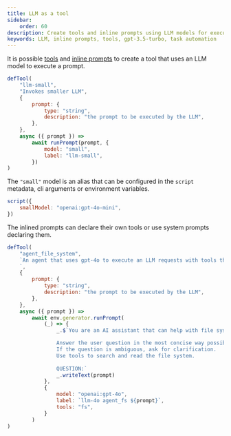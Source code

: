 ```yaml
---
title: LLM as a tool
sidebar:
    order: 60
description: Create tools and inline prompts using LLM models for executing various tasks
keywords: LLM, inline prompts, tools, gpt-3.5-turbo, task automation
---
```


It is possible [tools](/genaiscript/reference/scripts/tools)
and [inline prompts](/genaiscript/reference/scripts/inline-prompts)
to create a tool that uses an LLM model to execute a prompt.

```js "defTool" "runPrompt"
defTool(
    "llm-small",
    "Invokes smaller LLM",
    {
        prompt: {
            type: "string",
            description: "the prompt to be executed by the LLM",
        },
    },
    async ({ prompt }) =>
        await runPrompt(prompt, {
            model: "small",
            label: "llm-small",
        })
)
```

The `"small"` model is an alias that can be configured in the `script` metadata, cli arguments or environment variables.

```js "small"
script({
    smallModel: "openai:gpt-4o-mini",
})
```

The inlined prompts can declare their own tools or use system prompts declaring them.

```js 'tools: "fs"'
defTool(
    "agent_file_system",
    `An agent that uses gpt-4o to execute an LLM requests with tools that can search and read the file system.
    `,
    {
        prompt: {
            type: "string",
            description: "the prompt to be executed by the LLM",
        },
    },
    async ({ prompt }) =>
        await env.generator.runPrompt(
            (_) => {
                _.$`You are an AI assistant that can help with file system tasks.

                Answer the user question in the most concise way possible. Use wildcards and regex if needed.
                If the question is ambiguous, ask for clarification.
                Use tools to search and read the file system.
                
                QUESTION:`
                _.writeText(prompt)
            },
            {
                model: "openai:gpt-4o",
                label: `llm-4o agent_fs ${prompt}`,
                tools: "fs",
            }
        )
)
```
